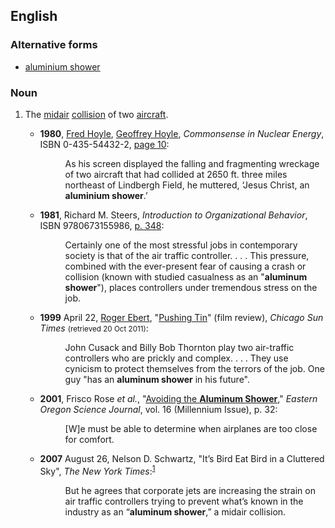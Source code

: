==English==
{{rfv}}
===Alternative forms===
* [[aluminium shower]]

===Noun===
{{en-noun|sg=[[aluminum]] [[shower]]}}

# {{idiomatic|aviation}} The [[midair]] [[collision]] of two [[aircraft]].
#* '''1980''', [[w:Fred Hoyle|Fred Hoyle]], [[w:Geoffrey Hoyle|Geoffrey Hoyle]], ''Commonsense in Nuclear Energy'', ISBN 0-435-54432-2, [http://books.google.com/books?id=bWZGAAAAYAAJ&q=%22aluminium+shower%22+-intitle:%22%22&dq=%22aluminium+shower%22+-intitle:%22%22&hl=en&ei=5LefTv3iAcKeiAfG78nNBg&sa=X&oi=book_result&ct=result&resnum=2&ved=0CEAQ6AEwATgK page 10]:
#*: As his screen displayed the falling and fragmenting wreckage of two aircraft that had collided at 2650 ft. three miles northeast of Lindbergh Field, he muttered, ‘Jesus Christ, an '''aluminium shower'''.’
#* '''1981''', Richard M. Steers, ''Introduction to Organizational Behavior'', ISBN 9780673155986, [http://books.google.ca/books?ei=yC2gTsm4Bsfx0gHv6unkBA&ct=result&id=y5kXAQAAMAAJ&dq=%22aluminum+shower%22+plane+OR+planes+OR+airplane+OR+airplanes+OR+aircraft+-nozzle+-head+-door+-bathroom&q=%22aluminum+shower%22#search_anchor p. 348]:
#*: Certainly one of the most stressful jobs in contemporary society is that of the air traffic controller. . . . This pressure, combined with the ever-present fear of causing a crash or collision (known with studied casualness as an "'''aluminum shower'''"), places controllers under tremendous stress on the job.
#* '''1999''' April 22, [[w:Roger Ebert|Roger Ebert]], "[http://rogerebert.suntimes.com/apps/pbcs.dll/article?AID=/19990422/REVIEWS/904220301/1023 Pushing Tin]" (film review), ''Chicago Sun Times'' <small>(retrieved 20 Oct 2011)</small>:
#*: John Cusack and Billy Bob Thornton play two air-traffic controllers who are prickly and complex. . . . They use cynicism to protect themselves from the terrors of the job. One guy "has an '''aluminum shower''' in his future".
#* '''2001''', Frisco Rose ''et al.'', "[http://www.eou.edu/scijou/documents/2000journal.pdf#page=32 Avoiding the '''Aluminum Shower''']," ''Eastern Oregon Science Journal'', vol. 16 (Millennium Issue), p. 32:
#*: [W]e must be able to determine when airplanes are too close for comfort.
#*'''2007''' August 26, Nelson D. Schwartz, "It’s Bird Eat Bird in a Cluttered Sky", ''The New York Times'':<sup>[http://www.nytimes.com/2007/08/26/weekinreview/26schwartz.html]</sup>
#*: But he agrees that corporate jets are increasing the strain on air traffic controllers trying to prevent what’s known in the industry as an “'''aluminum shower''',” a midair collision.